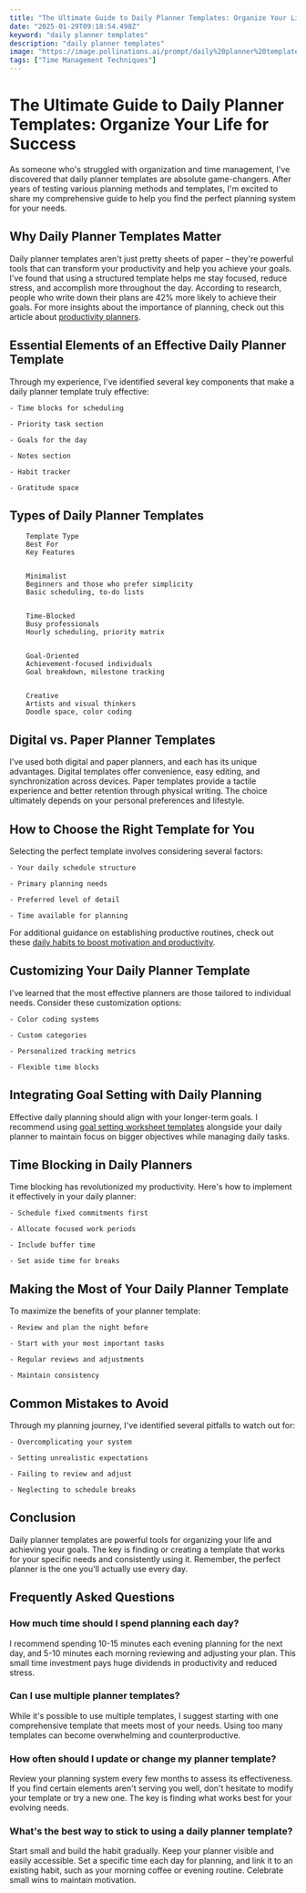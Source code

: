```yaml
---
title: "The Ultimate Guide to Daily Planner Templates: Organize Your Life for Success"
date: "2025-01-29T09:18:54.498Z"
keyword: "daily planner templates"
description: "daily planner templates"
image: "https://image.pollinations.ai/prompt/daily%20planner%20templates%2C%20realistic%20photo%2C%20high%20quality%2C%204k?width=1024&height=1024&nologo=true"
tags: ["Time Management Techniques"]
---
```


# The Ultimate Guide to Daily Planner Templates: Organize Your Life for Success


As someone who's struggled with organization and time management, I've discovered that daily planner templates are absolute game-changers. After years of testing various planning methods and templates, I'm excited to share my comprehensive guide to help you find the perfect planning system for your needs.



## Why Daily Planner Templates Matter


Daily planner templates aren't just pretty sheets of paper – they're powerful tools that can transform your productivity and help you achieve your goals. I've found that using a structured template helps me stay focused, reduce stress, and accomplish more throughout the day. According to research, people who write down their plans are 42% more likely to achieve their goals. For more insights about the importance of planning, check out this article about [productivity planners](https://productivityprospect.com/blog/best-productivity-planners/).



## Essential Elements of an Effective Daily Planner Template


Through my experience, I've identified several key components that make a daily planner template truly effective:




    - Time blocks for scheduling

    - Priority task section

    - Goals for the day

    - Notes section

    - Habit tracker

    - Gratitude space



## Types of Daily Planner Templates



    
        Template Type
        Best For
        Key Features
    
    
        Minimalist
        Beginners and those who prefer simplicity
        Basic scheduling, to-do lists
    
    
        Time-Blocked
        Busy professionals
        Hourly scheduling, priority matrix
    
    
        Goal-Oriented
        Achievement-focused individuals
        Goal breakdown, milestone tracking
    
    
        Creative
        Artists and visual thinkers
        Doodle space, color coding
    




## Digital vs. Paper Planner Templates


I've used both digital and paper planners, and each has its unique advantages. Digital templates offer convenience, easy editing, and synchronization across devices. Paper templates provide a tactile experience and better retention through physical writing. The choice ultimately depends on your personal preferences and lifestyle.



## How to Choose the Right Template for You


Selecting the perfect template involves considering several factors:




    - Your daily schedule structure

    - Primary planning needs

    - Preferred level of detail

    - Time available for planning



For additional guidance on establishing productive routines, check out these [daily habits to boost motivation and productivity](https://productivityprospect.com/blog/daily-habits-to-boost-motivation-and-productivity/).



## Customizing Your Daily Planner Template


I've learned that the most effective planners are those tailored to individual needs. Consider these customization options:




    - Color coding systems

    - Custom categories

    - Personalized tracking metrics

    - Flexible time blocks



## Integrating Goal Setting with Daily Planning


Effective daily planning should align with your longer-term goals. I recommend using [goal setting worksheet templates](https://productivityprospect.com/blog/goal-setting-worksheet-templates/) alongside your daily planner to maintain focus on bigger objectives while managing daily tasks.



## Time Blocking in Daily Planners


Time blocking has revolutionized my productivity. Here's how to implement it effectively in your daily planner:




    - Schedule fixed commitments first

    - Allocate focused work periods

    - Include buffer time

    - Set aside time for breaks



## Making the Most of Your Daily Planner Template


To maximize the benefits of your planner template:




    - Review and plan the night before

    - Start with your most important tasks

    - Regular reviews and adjustments

    - Maintain consistency



## Common Mistakes to Avoid


Through my planning journey, I've identified several pitfalls to watch out for:




    - Overcomplicating your system

    - Setting unrealistic expectations

    - Failing to review and adjust

    - Neglecting to schedule breaks



## Conclusion


Daily planner templates are powerful tools for organizing your life and achieving your goals. The key is finding or creating a template that works for your specific needs and consistently using it. Remember, the perfect planner is the one you'll actually use every day.



## Frequently Asked Questions


### How much time should I spend planning each day?

I recommend spending 10-15 minutes each evening planning for the next day, and 5-10 minutes each morning reviewing and adjusting your plan. This small time investment pays huge dividends in productivity and reduced stress.



### Can I use multiple planner templates?

While it's possible to use multiple templates, I suggest starting with one comprehensive template that meets most of your needs. Using too many templates can become overwhelming and counterproductive.



### How often should I update or change my planner template?

Review your planning system every few months to assess its effectiveness. If you find certain elements aren't serving you well, don't hesitate to modify your template or try a new one. The key is finding what works best for your evolving needs.



### What's the best way to stick to using a daily planner template?

Start small and build the habit gradually. Keep your planner visible and easily accessible. Set a specific time each day for planning, and link it to an existing habit, such as your morning coffee or evening routine. Celebrate small wins to maintain motivation.

